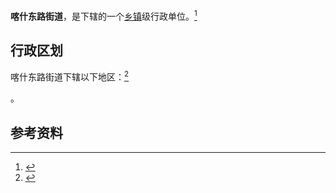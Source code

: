 {{中国乡级行政区|65/01/04/006/000}}

'''喀什东路街道'''，是{{PRC admin/fullname|65/01/04/006/000|3}}下辖的一个[[乡镇|乡镇]]级行政单位。<ref>{{PRC admin/ref sgc|{{PRC admin/parent|65/01/04/006/000}}}}</ref>

== 行政区划 ==

喀什东路街道下辖以下地区：<ref>{{PRC admin/ref sgc|65/01/04/006/000}}</ref>

{{PRC admin/children|65/01/04/006/000}}。

== 参考资料 ==

{{reflist}}

{{行政区划小作品}}
{{PRC admin/navcat|65/01/04/006/000}}